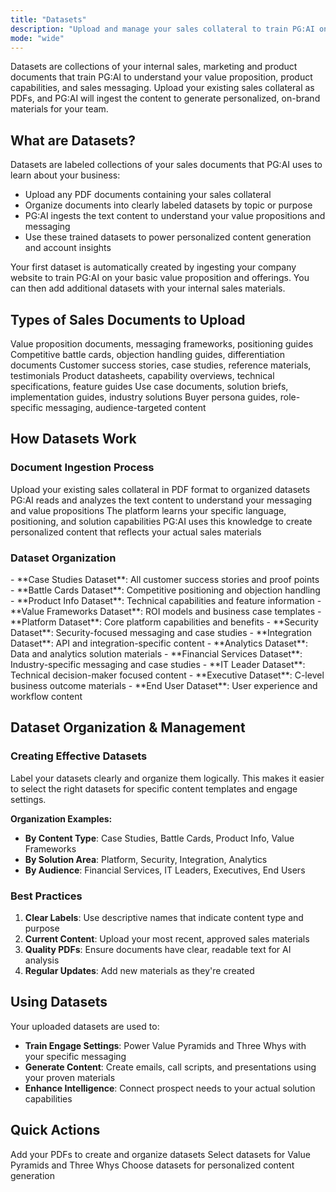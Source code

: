 ```yaml
---
title: "Datasets"
description: "Upload and manage your sales collateral to train PG:AI on your value proposition and solution capabilities"
mode: "wide"
---
```


Datasets are collections of your internal sales, marketing and product documents that train PG:AI to understand your value proposition, product capabilities, and sales messaging. Upload your existing sales collateral as PDFs, and PG:AI will ingest the content to generate personalized, on-brand materials for your team.

## What are Datasets?

Datasets are labeled collections of your sales documents that PG:AI uses to learn about your business:

- Upload any PDF documents containing your sales collateral
- Organize documents into clearly labeled datasets by topic or purpose
- PG:AI ingests the text content to understand your value propositions and messaging
- Use these trained datasets to power personalized content generation and account insights

<Info>
  Your first dataset is automatically created by ingesting your company website to train PG:AI on your basic value proposition and offerings. You can then add additional datasets with your internal sales materials.
</Info>

## Types of Sales Documents to Upload

<CardGroup cols={2}>
  <Card title="Value Frameworks & Positioning" icon="bullseye">
    Value proposition documents, messaging frameworks, positioning guides
  </Card>
  <Card title="Battle Cards & Competitive Intel" icon="chess">
    Competitive battle cards, objection handling guides, differentiation documents
  </Card>
  <Card title="Case Studies & Proof Points" icon="trophy">
    Customer success stories, case studies, reference materials, testimonials
  </Card>
  <Card title="Product Information" icon="box">
    Product datasheets, capability overviews, technical specifications, feature guides
  </Card>
  <Card title="Use Cases & Solutions" icon="puzzle">
    Use case documents, solution briefs, implementation guides, industry solutions
  </Card>
  <Card title="Persona & Audience Guides" icon="users">
    Buyer persona guides, role-specific messaging, audience-targeted content
  </Card>
</CardGroup>

## How Datasets Work

### **Document Ingestion Process**

<Steps>
  <Step title="Upload PDF Documents">
    Upload your existing sales collateral in PDF format to organized datasets
  </Step>
  <Step title="AI Content Analysis">
    PG:AI reads and analyzes the text content to understand your messaging and value propositions
  </Step>
  <Step title="Knowledge Integration">
    The platform learns your specific language, positioning, and solution capabilities
  </Step>
  <Step title="Content Generation">
    PG:AI uses this knowledge to create personalized content that reflects your actual sales materials
  </Step>
</Steps>

### **Dataset Organization**

<Tabs>
  <Tab title="By Content Type">
    - **Case Studies Dataset**: All customer success stories and proof points
    - **Battle Cards Dataset**: Competitive positioning and objection handling
    - **Product Info Dataset**: Technical capabilities and feature information
    - **Value Frameworks Dataset**: ROI models and business case templates
  </Tab>
  <Tab title="By Solution Area">
    - **Platform Dataset**: Core platform capabilities and benefits
    - **Security Dataset**: Security-focused messaging and case studies
    - **Integration Dataset**: API and integration-specific content
    - **Analytics Dataset**: Data and analytics solution materials
  </Tab>
  <Tab title="By Industry/Persona">
    - **Financial Services Dataset**: Industry-specific messaging and case studies
    - **IT Leader Dataset**: Technical decision-maker focused content
    - **Executive Dataset**: C-level business outcome materials
    - **End User Dataset**: User experience and workflow content
  </Tab>
</Tabs>

## Dataset Organization & Management

### **Creating Effective Datasets**

<Warning>
  Label your datasets clearly and organize them logically. This makes it easier to select the right datasets for specific content templates and engage settings.
</Warning>

**Organization Examples:**

- **By Content Type**: Case Studies, Battle Cards, Product Info, Value Frameworks
- **By Solution Area**: Platform, Security, Integration, Analytics
- **By Audience**: Financial Services, IT Leaders, Executives, End Users

### **Best Practices**

1. **Clear Labels**: Use descriptive names that indicate content type and purpose
2. **Current Content**: Upload your most recent, approved sales materials
3. **Quality PDFs**: Ensure documents have clear, readable text for AI analysis
4. **Regular Updates**: Add new materials as they're created

## Using Datasets

Your uploaded datasets are used to:

- **Train Engage Settings**: Power Value Pyramids and Three Whys with your specific messaging
- **Generate Content**: Create emails, call scripts, and presentations using your proven materials
- **Enhance Intelligence**: Connect prospect needs to your actual solution capabilities

## Quick Actions

<CardGroup cols={3}>
  <Card title="Upload Sales Collateral" icon="upload" href="/settings/organization/datasets">
    Add your PDFs to create and organize datasets
  </Card>
  <Card title="Configure Engage Settings" icon="gear" href="/settings/engage">
    Select datasets for Value Pyramids and Three Whys
  </Card>
  <Card title="Set Up Content Templates" icon="pencil" href="/settings/content-templates">
    Choose datasets for personalized content generation
  </Card>
</CardGroup>